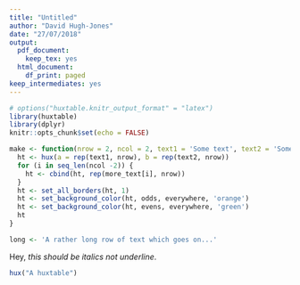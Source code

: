 ```yaml
---
title: "Untitled"
author: "David Hugh-Jones"
date: "27/07/2018"
output:
  pdf_document:
    keep_tex: yes
  html_document:
    df_print: paged
keep_intermediates: yes
---
```


```r
# options("huxtable.knitr_output_format" = "latex")
library(huxtable)
library(dplyr)
knitr::opts_chunk$set(echo = FALSE)


```


```r

make <- function(nrow = 2, ncol = 2, text1 = 'Some text', text2 = 'Some more text', more_text = 'Some text') {
  ht <- hux(a = rep(text1, nrow), b = rep(text2, nrow))
  for (i in seq_len(ncol -2)) {
    ht <- cbind(ht, rep(more_text[i], nrow))
  }
  ht <- set_all_borders(ht, 1)
  ht <- set_background_color(ht, odds, everywhere, 'orange')
  ht <- set_background_color(ht, evens, everywhere, 'green')
  ht
}

long <- 'A rather long row of text which goes on...'

```

Hey, *this should be italics not underline*.

```r
hux("A huxtable")
  
```
